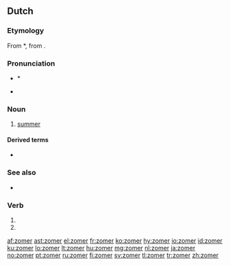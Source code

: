 ==Dutch==

===Etymology===
From {{etyl|odt|nl}} *{{term||sumar|lang=odt}}, from {{proto|Germanic|sumaraz|lang=nl}}.

===Pronunciation===
* {{IPA|/ˈzoːmər/|lang=nl}} * {{X-SAMPA|/zo:m@R/}}
* {{audio|Nl-zomer.ogg|audio}}

===Noun===
{{nl-noun|m|zomers|zomertje}}

# [[summer]]

====Derived terms====
* {{l|nl|zomers}}

===See also===
* {{list|nl|seasons}}

===Verb===
{{head|nl|verb form}}

# {{nl-verb-form|p=1|n=sg|t=pres|m=ind|zomeren}}
# {{nl-verb-form|m=imp|zomeren}}

[[af:zomer]]
[[ast:zomer]]
[[el:zomer]]
[[fr:zomer]]
[[ko:zomer]]
[[hy:zomer]]
[[io:zomer]]
[[id:zomer]]
[[ku:zomer]]
[[lo:zomer]]
[[lt:zomer]]
[[hu:zomer]]
[[mg:zomer]]
[[nl:zomer]]
[[ja:zomer]]
[[no:zomer]]
[[pt:zomer]]
[[ru:zomer]]
[[fi:zomer]]
[[sv:zomer]]
[[tl:zomer]]
[[tr:zomer]]
[[zh:zomer]]